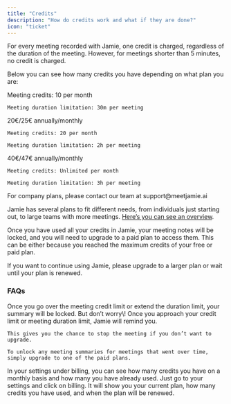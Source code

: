 ```yaml
---
title: "Credits"
description: "How do credits work and what if they are done?"
icon: "ticket"
---
```


For every meeting recorded with Jamie, one credit is charged, regardless of the duration of the meeting. However, for meetings shorter than 5 minutes, no credit is charged.

Below you can see how many credits you have depending on what plan you are:

<CardGroup cols="5">
  <Card title="Free">
    Meeting credits: 10 per month

    Meeting duration limitation: 30m per meeting
  </Card>
  <Card title="Plus">
    20€/25€ annually/monthly

    Meeting credits: 20 per month

    Meeting duration limitation: 2h per meeting
  </Card>
  <Card title="Pro">
    40€/47€ annually/monthly

    Meeting credits: Unlimited per month

    Meeting duration limitation: 3h per meeting
  </Card>
</CardGroup>

<Card title="Team plan & Enterprise (on request)">
  For company plans, please contact our team at support@meetjamie.ai
</Card>

Jamie has several plans to fit different needs, from individuals just starting out, to large teams with more meetings. [Here’s you can see an overview](https://www.meetjamie.ai/pricing).

Once you have used all your credits in Jamie, your meeting notes will be locked, and you will need to upgrade to a paid plan to access them. This can be either because you reached the maximum credits of your free or paid plan.

If you want to continue using Jamie, please upgrade to a larger plan or wait until your plan is renewed.

### FAQs

<AccordionGroup>
  <Accordion title="What happens when you go over the limit?" defaultOpen="false">
    Once you go over the meeting credit limit or extend the duration limit, your summary will be locked. But don’t worry\! Once you approach your credit limit or meeting duration limit, Jamie will remind you. 

    This gives you the chance to stop the meeting if you don’t want to upgrade.

    To unlock any meeting summaries for meetings that went over time, simply upgrade to one of the paid plans. 
  </Accordion>
  <Accordion title="Where can I see how many credits I have used?" defaultOpen="false">
    In your settings under billing, you can see how many credits you have on a monthly basis and how many you have already used. 
  </Accordion>
  <Accordion title="How to see when your plan renews?" defaultOpen="false">
    Just go to your settings and click on billing. It will show you your current plan, how many credits you have used, and when the plan will be renewed.
  </Accordion>
</AccordionGroup>